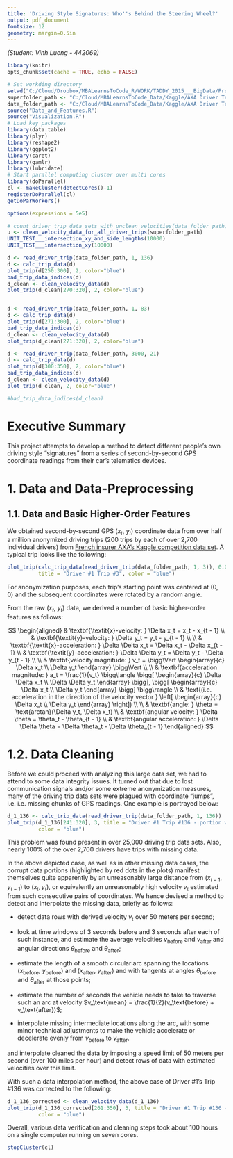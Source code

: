 ```yaml
---
title: 'Driving Style Signatures: Who''s Behind the Steering Wheel?'
output: pdf_document
fontsize: 12
geometry: margin=0.5in
---
```

*(Student: Vinh Luong - 442069)*

```r
library(knitr)
opts_chunk$set(cache = TRUE, echo = FALSE)
```

``` r
# Set workding directory
setwd("C:/Cloud/Dropbox/MBALearnsToCode_R/WORK/TADDY_2015___BigData/Project")
superfolder_path <- "C:/Cloud/MBALearnsToCode_Data/Kaggle/AXA Driver Telematics Analysis"
data_folder_path <- "C:/Cloud/MBALearnsToCode_Data/Kaggle/AXA Driver Telematics Analysis/drivers"
source("Data_and_Features.R")
source("Visualization.R")
# Load key packages
library(data.table)
library(plyr)
library(reshape2)
library(ggplot2)
library(caret)
library(gamlr)
library(lubridate)
# Start parallel computing cluster over multi cores
library(doParallel)
cl <- makeCluster(detectCores()-1)
registerDoParallel(cl)
getDoParWorkers()

options(expressions = 5e5)
```

```r
# count_driver_trip_data_sets_with_unclean_velocities(data_folder_path)
u <- clean_velocity_data_for_all_driver_trips(superfolder_path)
UNIT_TEST___intersection_xy_and_side_lengths(10000)
UNIT_TEST___intersection_xy(10000)

d <- read_driver_trip(data_folder_path, 1, 136)
d <- calc_trip_data(d)
plot_trip(d[250:300], 2, color="blue")
bad_trip_data_indices(d)
d_clean <- clean_velocity_data(d)
plot_trip(d_clean[270:320], 2, color="blue")


d <- read_driver_trip(data_folder_path, 1, 83)
d <- calc_trip_data(d)
plot_trip(d[271:300], 2, color="blue")
bad_trip_data_indices(d)
d_clean <- clean_velocity_data(d)
plot_trip(d_clean[271:320], 2, color="blue")

d <- read_driver_trip(data_folder_path, 3000, 21)
d <- calc_trip_data(d)
plot_trip(d[300:350], 2, color="blue")
bad_trip_data_indices(d)
d_clean <- clean_velocity_data(d)
plot_trip(d_clean, 2, color="blue")

#bad_trip_data_indices(d_clean)
```


# Executive Summary

This project attempts to develop a method to detect different people's own driving style "signatures" from a series of second-by-second GPS coordinate readings from their car's telematics devices.


# 1. Data and Data-Preprocessing

## 1.1. Data and Basic Higher-Order Features

We obtained second-by-second GPS ($x_t$, $y_t$) coordinate data from over half a million anonymized driving trips (200 trips by each of over 2,700 individual drivers) from [French insurer AXA's Kaggle competition data set](http://www.kaggle.com/c/axa-driver-telematics-analysis). A typical trip looks like the following:

```r
plot_trip(calc_trip_data(read_driver_trip(data_folder_path, 1, 3)), 0.001,
          title = "Driver #1 Trip #3", color = "blue")
```

For anonymization purposes, each trip's starting point was centered at (0, 0) and the subsequent coordinates were rotated by a random angle. 

From the raw ($x_t$, $y_t$) data, we derived a number of basic higher-order features as follows:

$$
\begin{aligned}
  & \textbf{\textit{x}-velocity: } \Delta x_t = x_t - x_{t - 1} \\
  & \textbf{\textit{y}-velocity: } \Delta y_t = y_t - y_{t - 1} \\
  \\
  & \textbf{\textit{x}-acceleration: } \Delta \Delta x_t = \Delta x_t - \Delta x_{t - 1} \\
  & \textbf{\textit{y}-acceleration: } \Delta \Delta y_t = \Delta y_t - \Delta y_{t - 1} \\
  \\
  & \textbf{velocity magnitude: } v_t = \bigg\Vert \begin{array}{c}
                                                \Delta x_t \\
                                                \Delta y_t \end{array} \bigg\Vert \\
  \\
  & \textbf{acceleration magnitude: } a_t = \frac{1}{v_t} \bigg\langle \bigg[ \begin{array}{c}
                                                \Delta \Delta x_t \\
                                                \Delta \Delta y_t \end{array} \bigg],
                                          \bigg[ \begin{array}{c}
                                                \Delta x_t \\
                                                \Delta y_t \end{array} \bigg] \bigg\rangle \\
  & \text{(i.e. acceleration in the direction of the velocity vector }
    \left[ \begin{array}{c}
          \Delta x_t \\
          \Delta y_t \end{array} \right]) \\
  \\
  & \textbf{angle: } \theta = \text{arctan}(\Delta y_t, \Delta x_t) \\
  & \textbf{angular velocity: } \Delta \theta = \theta_t - \theta_{t - 1} \\
  & \textbf{angular acceleration: } \Delta \Delta \theta = \Delta \theta_t - \Delta \theta_{t - 1}
\end{aligned}
$$


# 1.2. Data Cleaning

Before we could proceed with analyzing this large data set, we had to attend to some data integrity issues. It turned out that due to lost communication signals and/or some extreme anonymization measures, many of the driving trip data sets were plagued with coordinate "jumps", i.e. i.e. missing chunks of GPS readings. One example is portrayed below:

```r
d_1_136 <- calc_trip_data(read_driver_trip(data_folder_path, 1, 136))
plot_trip(d_1_136[241:320], 3, title = "Driver #1 Trip #136 - portion with missing data",
          color = "blue")
```

This problem was found present in over 25,000 driving trip data sets. Also, nearly 100% of the over 2,700 drivers have trips with missing data.

In the above depicted case, as well as in other missing data cases, the corrupt data portions (highlighted by red dots in the plots) manifest themselves quite apparently by an unreasonably large distance from ($x_{t - 1}, y_{t - 1}$) to ($x_t, y_t$), or equivalently an unreasonably high velocity $v_t$ estimated from such consecutive pairs of coordinates. We hence devised a method to detect and interpolate the missing data, briefly as follows:

* detect data rows with derived velocity $v_t$ over 50 meters per second;

* look at time windows of 3 seconds before and 3 seconds after each of such instance, and estimate the average velocities $v_\text{before}$ and $v_\text{after}$ and angular directions $\theta_\text{before}$ and $\theta_\text{after}$;

* estimate the length of a smooth circular arc spanning the locations ($x_\text{before}$, $y_\text{before}$) and ($x_\text{after}$, $y_\text{after}$) and with tangents at angles $\theta_\text{before}$ and $\theta_\text{after}$ at those points;

* estimate the number of seconds the vehicle needs to take to traverse such an arc at velocity $v_\text{mean} = \frac{1}{2}(v_\text{before} + v_\text{after})$;

* interpolate missing intermediate locations along the arc, with some minor technical adjustments to make the vehicle accelerate or decelerate evenly from $v_\text{before}$ to $v_\text{after}$.

and interpolate cleaned the data by imposing a speed limit of 50 meters per second (over 100 miles per hour) and detect rows of data with estimated velocities over this limit.

With such a data interpolation method, the above case of Driver #1's Trip #136 was corrected to the following:

```r
d_1_136_corrected <- clean_velocity_data(d_1_136)
plot_trip(d_1_136_corrected[261:350], 3, title = "Driver #1 Trip #136 - missing data interpolated",
          color = "blue")
```

Overall, various data verification and cleaning steps took about 100 hours on a single computer running on seven cores.

```r
stopCluster(cl)
```